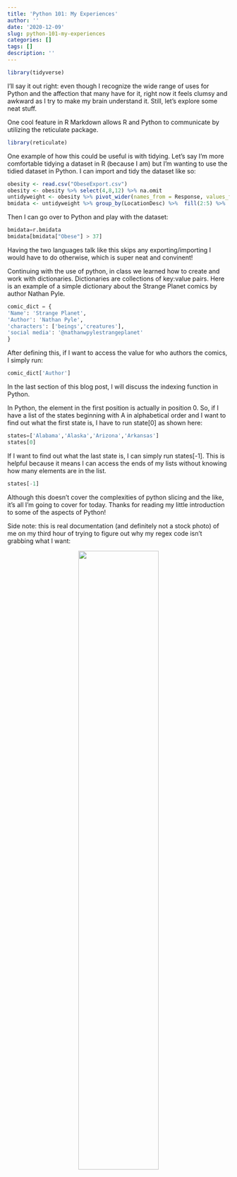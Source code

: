 ```yaml
---
title: 'Python 101: My Experiences'
author: ''
date: '2020-12-09'
slug: python-101-my-experiences
categories: []
tags: []
description: ''
---
```


```r
library(tidyverse)
```


I'll say it out right: even though I recognize the wide range of uses for Python and the affection that many have for it, right now it feels clumsy and awkward as I try to make my brain understand it. Still, let's explore some neat stuff.

One cool feature in R Markdown allows R and Python to communicate by utilizing the reticulate package. 

```r
library(reticulate)
```

One example of how this could be useful is with tidying. Let's say I'm more comfortable tidying a dataset in R (because I am) but I'm wanting to use the tidied dataset in Python. I can import and tidy the dataset like so:
```r
obesity <- read.csv("ObeseExport.csv")
obesity <- obesity %>% select(4,8,12) %>% na.omit
untidyweight <- obesity %>% pivot_wider(names_from = Response, values_from = Data_Value)
bmidata <- untidyweight %>% group_by(LocationDesc) %>%  fill(2:5) %>%  distinct() %>% na.omit %>% rename(Obese="Obese (BMI 30.0 - 99.8)")
```

Then I can go over to Python and play with the dataset:
```python
bmidata=r.bmidata
bmidata[bmidata["Obese"] > 37]
```

Having the two languages talk like this skips any exporting/importing I would have to do otherwise, which is super neat and convinent!

Continuing with the use of python, in class we learned how to create and work with dictionaries. Dictionaries are collections of key:value pairs. Here is an example of a simple dictionary about the Strange Planet comics by author Nathan Pyle.

```python
comic_dict = {
'Name': 'Strange Planet',
'Author': 'Nathan Pyle',
'characters': ['beings','creatures'],
'social media': '@nathanwpylestrangeplanet'
}
```

After defining this, if I want to access the value for who authors the comics, I simply run:
```python
comic_dict['Author']
```

In the last section of this blog post, I will discuss the indexing function in Python. 

In Python, the element in the first position is actually in position 0. So, if I have a list of the states beginning with A in alphabetical order and I want to find out what the first state is, I have to run state[0] as shown here:

```python
states=['Alabama','Alaska','Arizona','Arkansas']
states[0]
```

If I want to find out what the last state is, I can simply run states[-1]. This is helpful because it means I can access the ends of my lists without knowing how many elements are in the list.
```python
states[-1]
```

Although this doesn't cover the complexities of python slicing and the like, it's all I'm going to cover for today. Thanks for reading my little introduction to some of the aspects of Python!

Side note: this is real documentation (and definitely not a stock photo) of me on my third hour of trying to figure out why my regex code isn't grabbing what I want:

<center>
![](/post/2020-12-09-python-101-my-experiences_files/tiredwoman.jpg){width=60% height=60%}
</center>


